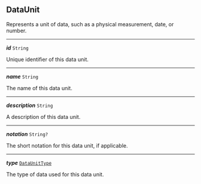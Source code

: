 


## DataUnit



Represents a unit of data, such as a physical measurement, date, or number.



---

***id*** `String`

Unique identifier of this data unit.



---

***name*** `String`

The name of this data unit.



---

***description*** `String`

A description of this data unit.



---

***notation*** `String?`

The short notation for this data unit, if applicable.



---

***type*** [`DataUnitType`](#dataunittype)

The type of data used for this data unit.


